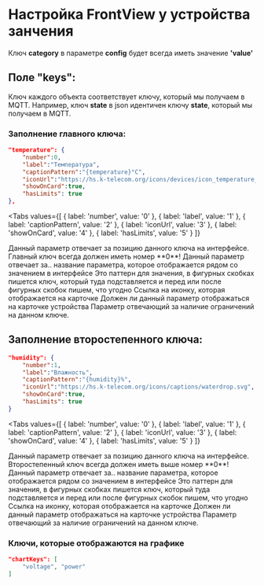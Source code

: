 # Настройка FrontView у устройства занчения

<Warning>Ключ **category** в параметре **config** будет всегда иметь значение **'value'**</Warning>


## Поле "keys":

Ключ каждого объекта соответствует ключу, который мы получаем в MQTT. Например, ключ **state** в json идентичен ключу **state**, который мы получаем в MQTT. 

### Заполнение главного ключа:

```json
"temperature": {
    "number":0,
    "label":"Температура",
    "captionPattern":"{temperature}°C",
    "iconUrl":"https://hs.k-telecom.org/icons/devices/icon_temperature_m.svg",
    "showOnCard":true,
    "hasLimits": true
},
```

<Tabs
  values={[
    { label: 'number', value: '0' },
    { label: 'label', value: '1' },
    { label: 'captionPattern', value: '2' },
    { label: 'iconUrl', value: '3' },
    { label: 'showOnCard', value: '4' },
    { label: 'hasLimits', value: '5' }
  ]}
>
  <TabItem value="0">
    Данный параметр отвечает за позицию данного ключа на интерфейсе.<br/>
    <Error>Главный ключ всегда должен иметь номер **0**!</Error>
  </TabItem>
  <TabItem value="1">
    Данный параметр отвечает за.. название параметра, которое отображается рядом со значением в интерфейсе
  </TabItem>
  <TabItem value="2">
    Это паттерн для значения, в фигурных скобках пишется ключ, который туда подставляется и перед или после фигурных скобок пишем, что угодно
  </TabItem>
  <TabItem value="3">
    Ссылка на иконку, которая отображается на карточке
  </TabItem>
  <TabItem value="4">
    Должен ли данный параметр отображаться на карточке устройства
  </TabItem>
  <TabItem value="5">
    Параметр отвечающий за наличие ограничений на данном ключе. 
  </TabItem>
</Tabs>

## Заполнение второстепенного ключа:

```json
"humidity": {
    "number":1,
    "label":"Влажность",
    "captionPattern":"{humidity}%",
    "iconUrl":"https://hs.k-telecom.org/icons/captions/waterdrop.svg",
    "showOnCard":true,
    "hasLimits": true
}
```

<Tabs
  values={[
    { label: 'number', value: '0' },
    { label: 'label', value: '1' },
    { label: 'captionPattern', value: '2' },
    { label: 'iconUrl', value: '3' },
    { label: 'showOnCard', value: '4' },
    { label: 'hasLimits', value: '5' }
  ]}
>
  <TabItem value="0">
    Данный параметр отвечает за позицию данного ключа на интерфейсе.<br/>
    <Warning>Второстепенный ключ всегда должен иметь выше номер **0**!</Warning>
  </TabItem>
  <TabItem value="1">
    Данный параметр отвечает за.. название параметра, которое отображается рядом со значением в интерфейсе
  </TabItem>
  <TabItem value="2">
    Это паттерн для значения, в фигурных скобках пишется ключ, который туда подставляется и перед или после фигурных скобок пишем, что угодно
  </TabItem>
  <TabItem value="3">
    Ссылка на иконку, которая отображается на карточке
  </TabItem>
  <TabItem value="4">
    Должен ли данный параметр отображаться на карточке устройства
  </TabItem>
  <TabItem value="5">
    Параметр отвечающий за наличие ограничений на данном ключе. 
  </TabItem>
</Tabs>


### Ключи, которые отображаются на графике
```json
"chartKeys": [
    "voltage", "power"
]
```